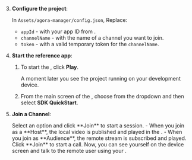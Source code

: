 <PlatformWrapper platform="unity">

3. **Configure the project**:

    In `Assets/agora-manager/config.json`, Replace:

    * `appId` - with your app ID from [<Vg k="CONSOLE" />](https://console.agora.io/).
    * `channelName` - with the name of a channel you want to join.
    * `token` - with a valid temporary token for the `channelName`.


1.  **Start the <Vpl k="NAME" /> reference app**:
    
    1. To start the <Vpl k="CLIENT"/>, click **Play**.

        A moment later you see the project running on your development device.

    1. From the main screen of the <Vpl k="CLIENT" />, choose **<Vpd k="NAME" />** from the dropdown and then select
    **SDK QuickStart**.

1. **Join a Channel**:

    <ProductWrapper product="{['interactive-live-streaming', 'broadcast-streaming']}">
    Select an option and click **Join** to start a session.
    - When you join as a **Host**, the local video is published and played in the <Vpl k="CLIENT"/>.
    - When you join as **Audience**, the remote stream is subscribed and played.
    </ProductWrapper>

    <ProductWrapper product="video-calling">
    Click **Join** to start a call. Now, you can see yourself on the device screen and talk to the remote user using your <Vpl k="CLIENT"/>.
    </ProductWrapper>

</PlatformWrapper>
